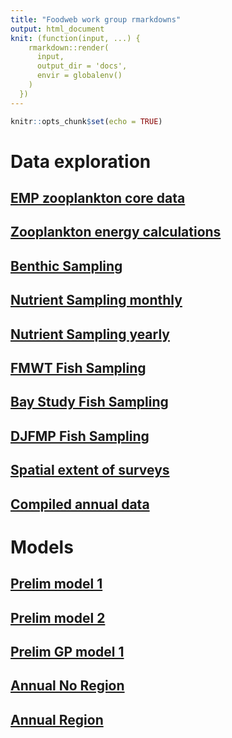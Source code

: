 ```yaml
---
title: "Foodweb work group rmarkdowns"
output: html_document
knit: (function(input, ...) {
    rmarkdown::render(
      input,
      output_dir = 'docs',
      envir = globalenv()
    )
  })
---
```


```r
knitr::opts_chunk$set(echo = TRUE)
```

# Data exploration

## [EMP zooplankton core data](zoop.html)
## [Zooplankton energy calculations](zoop_energy_calc.html)
## [Benthic Sampling](benthic_new.html)
## [Nutrient Sampling monthly](nutrient_data_monthly.html)
## [Nutrient Sampling yearly](nutrient_data_yearly.html)
## [FMWT Fish Sampling](fish_FMWT.html)
## [Bay Study Fish Sampling](fish_BayStudy.html)
## [DJFMP Fish Sampling](fish_DJFMP.html)
## [Spatial extent of surveys](Survey_extents.html)
## [Compiled annual data](annual_data_compiler.html)

# Models

## [Prelim model 1](Model1.html)
## [Prelim model 2](Model2.html)
## [Prelim GP model 1](GPModel1.html)

## [Annual No Region](Model_annual_noregions.html)
## [Annual Region](Model_annual_regions.html)

